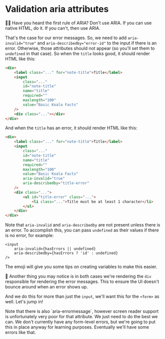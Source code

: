 # Validation aria attributes

<EpicVideo url="https://www.epicweb.dev/workshops/professional-web-forms/accessibility/enhancing-error-messages-and-accessibility-with-aria-attributes" />

👨‍💼 Have you heard the first rule of ARIA? Don't use ARIA. If you can use native
HTML, do it. If you can't, then use ARIA.

That's the case for our error messages. So, we need to add `aria-invalid="true"`
and `aria-describedby="error-id"` to the input if there is an error. Otherwise,
those attributes should not appear (so you'll set them to `undefined` in that
case). So when the `title` looks good, it should render HTML like this:

```html
<div>
	<label class="..." for="note-title">Title</label>
	<input
		class="..."
		id="note-title"
		name="title"
		required=""
		maxlength="100"
		value="Basic Koala Facts"
	/>
	<div class="..."></div>
</div>
```

And when the `title` has an error, it should render HTML like this:

```html lines=10,11
<div>
	<label class="..." for="note-title">Title</label>
	<input
		class="..."
		id="note-title"
		name="title"
		required=""
		maxlength="100"
		value="Basic Koala Facts"
		aria-invalid="true"
		aria-describedby="title-error"
	/>
	<div class="...">
		<ul id="title-error" class="...">
			<li class="...">Title must be at least 1 character</li>
		</ul>
	</div>
</div>
```

Note that `aria-invalid` and `aria-describedby` are not present unless there is
an error. To accomplish this, you can pass `undefined` as their values if there
is no error, for example:

```tsx
<input
	aria-invalid={hasErrors || undefined}
	aria-describedby={hasErrors ? 'id' : undefined}
/>
```

The emoji will give you some tips on creating variables to make this easier.

🦉 Another thing you may notice is in both cases we're rendering the `div`
responsible for rendering the error messages. This to ensure the UI doesn't
bounce around when an error shows up.

And we do this for more than just the `input`, we'll want this for the `<form>`
as well. Let's jump in!

<callout-info class="aside">
	Note that there is also `aria-errormessage`, however screen reader support is
	unfortunately very poor for that attribute. We just need to do the best we
	can.
</callout-info>

<callout-warning>
	We don't currently have any form-level errors, but we're going to put this in
	place anyway for learning purposes. Eventually we'll have some errors like
	that.
</callout-warning>
